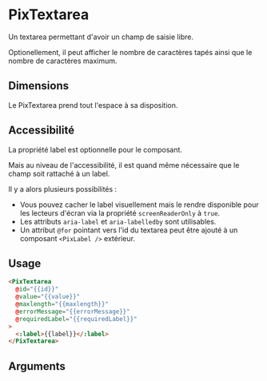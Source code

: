 
<Meta of={ComponentStories} />

# PixTextarea

Un textarea permettant d'avoir un champ de saisie libre.

Optionellement, il peut afficher le nombre de caractères tapés ainsi que le nombre de caractères maximum.

<Story of={ComponentStories.textarea} height={150} />

## Dimensions

Le PixTextarea prend tout l'espace à sa disposition.

<Story of={ComponentStories.FullWidth} height={290} />

## Accessibilité

La propriété label est optionnelle pour le composant.

Mais au niveau de l'accessibilité, il est quand même nécessaire que le champ soit rattaché à un label.

Il y a alors plusieurs possibilités :

- Vous pouvez cacher le label visuellement mais le rendre disponible pour les lecteurs d'écran via la propriété `screenReaderOnly` à `true`.
- Les attributs `aria-label` et `aria-labelledby` sont utilisables.
- Un attribut `@for` pointant vers l'id du textarea peut être ajouté à un composant `<PixLabel />` extérieur.

<Story of={ComponentStories.textareaWithoutLabel} height={100} />

## Usage

```html
<PixTextarea
  @id="{{id}}"
  @value="{{value}}"
  @maxlength="{{maxlength}}"
  @errorMessage="{{errorMessage}}"
  @requiredLabel="{{requiredLabel}}"
>
  <:label>{{label}}</:label>
</PixTextarea>
```

## Arguments

<ArgTypes of={ComponentStories} />
